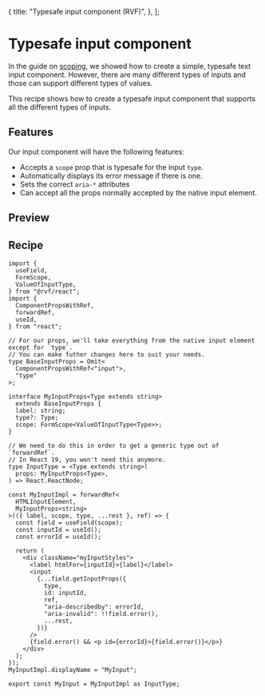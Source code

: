 
  {
    title: "Typesafe input component (RVF)",
  },
];

# Typesafe input component

In the guide on [scoping](/scoping), we showed how to create a simple, typesafe text input component.
However, there are many different types of inputs and those can support different types of values.

This recipe shows how to create a typesafe input component that supports all the different types of inputs.

## Features

Our input component will have the following features:

- Accepts a `scope` prop that is typesafe for the input `type`.
- Automatically displays its error message if there is one.
- Sets the correct `aria-*` attributes
- Can accept all the props normally accepted by the native input element.

## Preview

<TypesafeInput />

## Recipe

```tsx
import {
  useField,
  FormScope,
  ValueOfInputType,
} from "@rvf/react";
import {
  ComponentPropsWithRef,
  forwardRef,
  useId,
} from "react";

// For our props, we'll take everything from the native input element except for `type`.
// You can make futher changes here to suit your needs.
type BaseInputProps = Omit<
  ComponentPropsWithRef<"input">,
  "type"
>;

interface MyInputProps<Type extends string>
  extends BaseInputProps {
  label: string;
  type?: Type;
  scope: FormScope<ValueOfInputType<Type>>;
}

// We need to do this in order to get a generic type out of `forwardRef`.
// In React 19, you won't need this anymore.
type InputType = <Type extends string>(
  props: MyInputProps<Type>,
) => React.ReactNode;

const MyInputImpl = forwardRef<
  HTMLInputElement,
  MyInputProps<string>
>(({ label, scope, type, ...rest }, ref) => {
  const field = useField(scope);
  const inputId = useId();
  const errorId = useId();

  return (
    <div className="myInputStyles">
      <label htmlFor={inputId}>{label}</label>
      <input
        {...field.getInputProps({
          type,
          id: inputId,
          ref,
          "aria-describedby": errorId,
          "aria-invalid": !!field.error(),
          ...rest,
        })}
      />
      {field.error() && <p id={errorId}>{field.error()}</p>}
    </div>
  );
});
MyInputImpl.displayName = "MyInput";

export const MyInput = MyInputImpl as InputType;
```
